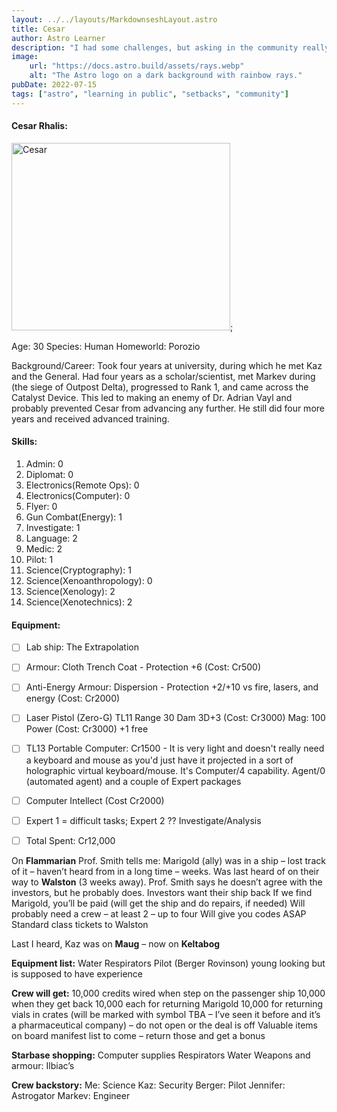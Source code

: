 ```yaml
---
layout: ../../layouts/MarkdownseshLayout.astro
title: Cesar
author: Astro Learner
description: "I had some challenges, but asking in the community really helped!"
image:
    url: "https://docs.astro.build/assets/rays.webp"
    alt: "The Astro logo on a dark background with rainbow rays."
pubDate: 2022-07-15
tags: ["astro", "learning in public", "setbacks", "community"]
---
```


#### Cesar Rhalis: 

<Image src={_Cesar} alt="Cesar" height="300" width="350" />;

Age: 30
Species: Human
Homeworld: Porozio

Background/Career:
Took four years at university, during which he met Kaz and the General.
Had four years as a scholar/scientist, met Markev during (the siege of Outpost Delta), progressed to Rank 1, and came across the Catalyst Device. This led to making an enemy of Dr. Adrian Vayl and probably prevented Cesar from advancing any further.
He still did four more years and received advanced training.

#### Skills:
1. Admin: 0 
2. Diplomat: 0
3. Electronics(Remote Ops): 0
4. Electronics(Computer): 0
5. Flyer: 0
6. Gun Combat(Energy): 1
7. Investigate: 1
8. Language: 2
9. Medic: 2
10. Pilot: 1
11. Science(Cryptography): 1
12. Science(Xenoanthropology): 0
13. Science(Xenology): 2
13. Science(Xenotechnics): 2

#### Equipment:
- [ ] Lab ship: The Extrapolation
- [ ] Armour: Cloth Trench Coat - Protection +6 (Cost: Cr500)
- [ ] Anti-Energy Armour: Dispersion - Protection +2/+10 vs fire, lasers, and energy
 (Cost: Cr2000)
- [ ] Laser Pistol (Zero-G) TL11 Range 30 Dam 3D+3 
 (Cost: Cr3000) 
 Mag: 100 Power 
 (Cost: Cr3000) +1 free 
- [ ] TL13 Portable Computer: Cr1500 - It is very light and doesn't really need a keyboard and mouse as you'd just have it projected in a sort of holographic virtual keyboard/mouse. It's Computer/4 capability. Agent/0 (automated agent) and a couple of Expert packages
- [ ] Computer Intellect (Cost Cr2000)
- [ ] Expert 1 = difficult tasks; Expert 2 ?? Investigate/Analysis
- [ ] Total Spent: Cr12,000


On **Flammarian**
Prof. Smith tells me: Marigold (ally) was in a ship – lost track of it – haven’t heard from in a long time – weeks. Was last heard of on their way to **Walston** (3 weeks away). 
Prof. Smith says he doesn’t agree with the investors, but he probably does.
Investors want their ship back
If we find Marigold, you’ll be paid (will get the ship and do repairs, if needed)
Will probably need a crew – at least 2 – up to four
Will give you codes ASAP
Standard class tickets to Walston

Last I heard, Kaz was on **Maug** – now on **Keltabog**

**Equipment list:**
Water
Respirators
Pilot (Berger Rovinson) young looking but is supposed to have experience

**Crew will get:**
10,000 credits wired when step on the passenger ship
10,000 when they get back
10,000 each for returning Marigold
10,000 for returning vials in crates (will be marked with symbol TBA – I’ve seen it before and it’s a pharmaceutical company) – do not open or the deal is off
Valuable items on board manifest list to come – return those and get a bonus

**Starbase shopping:**
Computer supplies
Respirators
Water
Weapons and armour: Ilbiac’s

**Crew backstory:**
Me: Science
Kaz: Security
Berger: Pilot
Jennifer: Astrogator
Markev: Engineer
